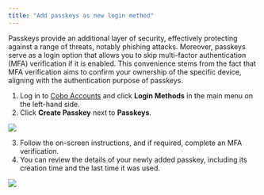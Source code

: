 ```yaml
---
title: "Add passkeys as new login method"
---
```


Passkeys provide an additional layer of security, effectively protecting against a range of threats, notably phishing attacks. Moreover, passkeys serve as a login option that allows you to skip multi-factor authentication (MFA) verification if it is enabled. This convenience stems from the fact that MFA verification aims to confirm your ownership of the specific device, aligning with the authentication purpose of passkeys.

1. Log in to [Cobo Accounts](https://accounts.cobo.com/) and click **Login Methods** in the main menu on the left-hand side.
2. Click **Create Passkey** next to **Passkeys**.

<img src="/images/cobo-accounts/lmj06pNK0IJPiSdTVKbGmNoeMQ-4mlCwbxTAhgxbHFOVAg1OJUznbSp6Tofbykm1MQBA1EVZaVctKyfBYheE-8TZfe8UkZ41dwO6nx6F9-vVYl5BQeO-P3u-yOaniN6p5_uw1Y91dSNosfu-zKCT3ko.svg" className="screenshot_full_screen"/>

3. Follow the on-screen instructions, and if required, complete an MFA verification.
4. You can review the details of your newly added passkey, including its creation time and the last time it was used.

<img src="/images/cobo-accounts/jIylkRoCS-LTCkSswLopz2SQTrQ9J95hc5TH1kvNs8tmuoFK_MnFiq8CGmQsmaVTRlXq-jUyUvPu7MIdVqqAlSCYvrJ00MEKB7LFaLe0rbXrJAHr8csZIMen-H-LZcfiLjudhNKqkaNFQbizqalowmk.png" className="screenshot_modal"/>